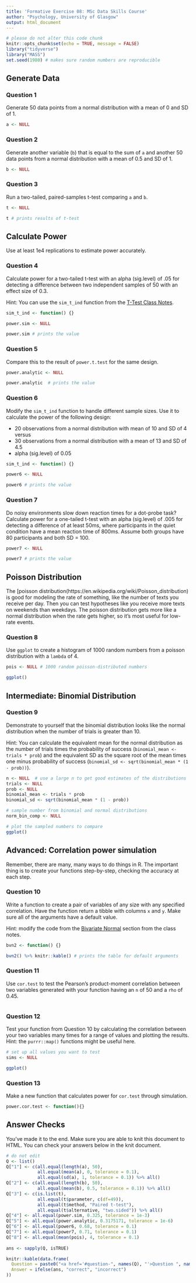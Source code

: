 ```yaml
---
title: 'Formative Exercise 08: MSc Data Skills Course'
author: "Psychology, University of Glasgow"
output: html_document
---
```


```r
# please do not alter this code chunk
knitr::opts_chunk$set(echo = TRUE, message = FALSE)
library("tidyverse")
library("MASS")
set.seed(1980) # makes sure random numbers are reproducible
```

## Generate Data

### Question 1

Generate 50 data points from a normal distribution with a mean of 0 and SD of 1.

```r
a <- NULL
```

### Question 2

Generate another variable (`b`) that is equal to the sum of `a` and another 50 data points from a normal distribution with a mean of 0.5 and SD of 1.

```r
b <- NULL
```

### Question 3

Run a two-tailed, paired-samples t-test comparing `a` and `b`.

```r
t <- NULL

t # prints results of t-test
```

## Calculate Power

Use at least 1e4 replications to estimate power accurately.

### Question 4

Calculate power for a two-tailed t-test with an alpha (sig.level) of .05 for detecting a difference between two independent samples of 50 with an effect size of 0.3. 

Hint: You can use the `sim_t_ind` function from the [T-Test Class Notes](https://psyteachr.github.io/msc-data-skills/sim.html#t-test).

```r

sim_t_ind <- function() {}

power.sim <- NULL

power.sim # prints the value

```

### Question 5

Compare this to the result of `power.t.test` for the same design.

```r
power.analytic <- NULL

power.analytic  # prints the value
```

### Question 6

Modify the `sim_t_ind` function to handle different sample sizes. Use it to calculate the power of the following design: 

* 20 observations from a normal distribution with mean of 10 and SD of 4 versus
* 30 observations from a normal distribution with a mean of 13 and SD of 4.5
* alpha (sig.level) of 0.05

```r
sim_t_ind <- function() {}

power6 <- NULL

power6 # prints the value
```

### Question 7

Do noisy environments slow down reaction times for a dot-probe task? 
Calculate power for a one-tailed t-test with an alpha (sig.level) of .005 for detecting a difference of at least 50ms, where participants in the quiet condition have a mean reaction time of 800ms. Assume both groups have 80 participants and both SD = 100.


```r
power7 <- NULL

power7 # prints the value
```

## Poisson Distribution

The [poisson distribution(https://en.wikipedia.org/wiki/Poisson_distribution) is good for modeling the rate of something, like the number of texts you receive per day. Then you can test hypotheses like you receive more texts on weekends than weekdays. The poisson distribution gets more like a normal distribution when the rate gets higher, so it's most useful for low-rate events.

### Question 8

Use `ggplot` to create a histogram of 1000 random numbers from a poisson distribution with a `lambda` of 4. 

```r
pois <- NULL # 1000 random poisson-distributed numbers

ggplot()
```

## Intermediate: Binomial Distribution

### Question 9

Demonstrate to yourself that the binomial distribution looks like the normal distribution when the number of trials is greater than 10.

Hint: You can calculate the equivalent mean for the normal distribution as the number of trials times the probability of success (`binomial_mean <- trials * prob`) and the equivalent SD as the square root of the mean times one minus probability of success (`binomial_sd <- sqrt(binomial_mean * (1 - prob))`).

```r
n <- NULL  # use a large n to get good estimates of the distributions
trials <- NULL
prob <- NULL
binomial_mean <- trials * prob
binomial_sd <- sqrt(binomial_mean * (1 - prob))

# sample number from binomial and normal distributions
norm_bin_comp <- NULL

# plot the sampled numbers to compare
ggplot()
```

## Advanced: Correlation power simulation

Remember, there are many, many ways to do things in R. The important thing is to create your functions step-by-step, checking the accuracy at each step.

### Question 10

Write a function to create a pair of variables of any size with any specified correlation. Have the function return a tibble with columns `x` and `y`. Make sure all of the arguments have a default value.

Hint: modify the code from the [Bivariate Normal](https://psyteachr.github.io/msc-data-skills/08_simulation.html#bvn) 
section from the class notes.

```r
bvn2 <- function() {}

bvn2() %>% knitr::kable() # prints the table for default arguments
```


### Question 11

Use `cor.test` to test the Pearson's product-moment correlation between two variables generated with your function having an `n` of 50 and a `rho` of 0.45.

```r

```

### Question 12

Test your function from Question 10 by calculating the correlation between your two variables many times for a range of values and plotting the results. Hint: the `purrr::map()` functions might be useful here.

```r
# set up all values you want to test
sims <- NULL

ggplot()

```

### Question 13

Make a new function that calculates power for `cor.test` through simulation.

```r
power.cor.test <- function(){}
```

## Answer Checks

You've made it to the end. Make sure you are able to knit this document to HTML. You can check your answers below in the knit document.

```r
# do not edit
Q <- list()
Q["1"] <- c(all.equal(length(a), 50),
            all.equal(mean(a), 0, tolerance = 0.1),
            all.equal(sd(a), 1, tolerance = 0.1)) %>% all()
Q["2"] <- c(all.equal(length(b), 50),
            all.equal(mean(b), 0.5, tolerance = 0.1)) %>% all()
Q["3"] <- c(is.list(t),
            all.equal(t$parameter, c(df=49)),
            all.equal(t$method, "Paired t-test"),
            all.equal(t$alternative, "two.sided")) %>% all()
Q["4"] <- all.equal(power.sim, 0.325, tolerance = 1e-3)
Q["5"] <- all.equal(power.analytic, 0.3175171, tolerance = 1e-6)
Q["6"] <- all.equal(power6, 0.68, tolerance = 0.1)
Q["7"] <- all.equal(power7, 0.71, tolerance = 0.1)
Q["8"] <- all.equal(mean(pois), 4, tolerance = 0.1)
  
ans <- sapply(Q, isTRUE)

knitr::kable(data.frame(
  Question = paste0("<a href='#question-", names(Q), "'>Question ", names(Q), "</a>"),
  Answer = ifelse(ans, "correct", "incorrect")
))
```
